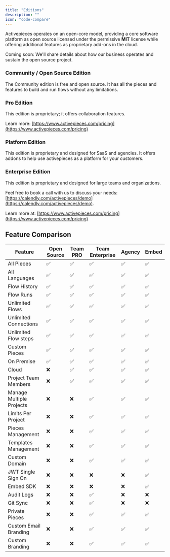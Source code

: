 ```yaml
---
title: "Editions"
description: ""
icon: "code-compare"
---
```


Activepieces operates on an open-core model, providing a core software platform as open source licensed under the permissive **MIT** license while offering additional features as proprietary add-ons in the cloud.

<Warning>
Coming soon: We'll share details about how our business operates and sustain the open source project.
</Warning>

### Community / Open Source Edition

The Community edition is free and open source. It has all the pieces and features to build and run flows without any limitations.

### Pro Edition

This edition is proprietary; it offers collaboration features.

Learn more: [https://www.activepieces.com/pricing](https://www.activepieces.com/pricing)

### Platform Edition

This edition is proprietary and designed for SaaS and agencies. It offers addons to help use activepieces as a platform for your customers.

### Enterprise Edition

This edition is proprietary and designed for large teams and organizations.

Feel free to book a call with us to discuss your needs: [https://calendly.com/activepieces/demo](https://calendly.com/activepieces/demo).

Learn more at: [https://www.activepieces.com/pricing](https://www.activepieces.com/pricing)

## Feature Comparison

| Feature                 | Open Source | Team PRO | Team Enterprise | Agency | Embed |
| ----------------------- | ----------- | -------- | --------------- | ------ | ----- |
| All Pieces              | ✅          | ✅       | ✅              | ✅     | ✅    |
| All Languages           | ✅          | ✅       | ✅              | ✅     | ✅    |
| Flow History            | ✅          | ✅       | ✅              | ✅     | ✅    |
| Flow Runs               | ✅          | ✅       | ✅              | ✅     | ✅    |
| Unlimited Flows         | ✅          | ✅       | ✅              | ✅     | ✅    |
| Unlimited Connections   | ✅          | ✅       | ✅              | ✅     | ✅    |
| Unlimited Flow steps    | ✅          | ✅       | ✅              | ✅     | ✅    |
| Custom Pieces           | ✅          | ✅       | ✅              | ✅     | ✅    |
| On Premise              | ✅          | ✅       | ✅              | ✅     | ✅    |
| Cloud                   | ❌          | ✅       | ✅              | ✅     | ✅    |
| Project Team Members    | ❌          | ✅       | ✅              | ✅     | ✅    |
| Manage Multiple Projects| ❌          | ❌       | ✅              | ✅     | ✅    |
| Limits Per Project      | ❌          | ❌       | ✅              | ✅     | ✅    |
| Pieces Management       | ❌          | ❌       | ✅              | ✅     | ✅    |
| Templates Management    | ❌          | ❌       | ✅              | ✅     | ✅    |
| Custom Domain           | ❌          | ❌       | ✅              | ✅     | ✅    |
| JWT Single Sign On      | ❌          | ❌       | ❌              | ❌     | ✅    |
| Embed SDK               | ❌          | ❌       | ❌              | ❌     | ✅    |
| Audit Logs              | ❌          | ❌       | ✅              | ❌     | ❌    |
| Git Sync                | ❌          | ❌       | ✅              | ❌     | ❌    |
| Private Pieces          | ❌          | ❌       | ✅              | ✅     | ✅    |
| Custom Email Branding   | ❌          | ❌       | ✅              | ✅     | ✅    |
| Custom Branding         | ❌          | ❌       | ✅              | ✅     | ✅    |

